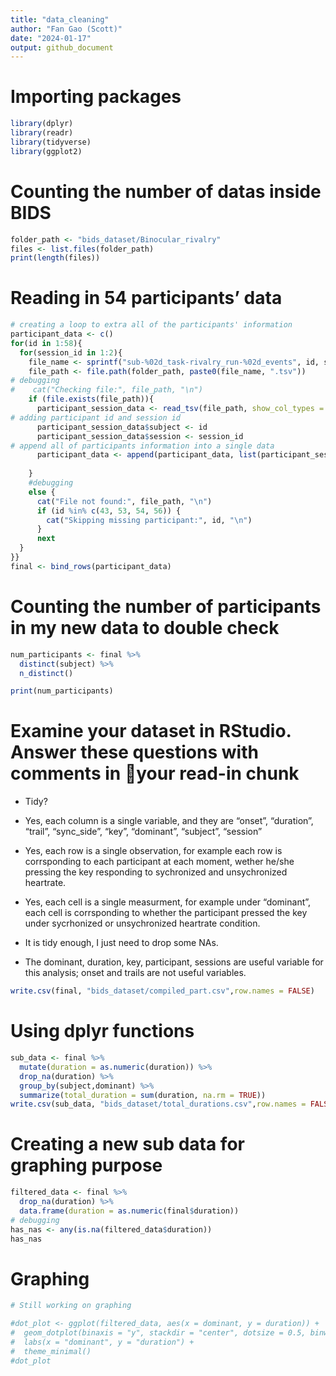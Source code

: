 ```yaml
---
title: "data_cleaning"
author: "Fan Gao (Scott)"
date: "2024-01-17"
output: github_document
---
```


# Importing packages 

```r
library(dplyr)
library(readr)
library(tidyverse)
library(ggplot2)
```

# Counting the number of datas inside BIDS
```r
folder_path <- "bids_dataset/Binocular_rivalry"
files <- list.files(folder_path)
print(length(files))
```

# Reading in 54 participants' data
```r
# creating a loop to extra all of the participants' information
participant_data <- c()
for(id in 1:58){
  for(session_id in 1:2){
    file_name <- sprintf("sub-%02d_task-rivalry_run-%02d_events", id, session_id)
    file_path <- file.path(folder_path, paste0(file_name, ".tsv"))
# debugging    
#    cat("Checking file:", file_path, "\n")
    if (file.exists(file_path)){
      participant_session_data <- read_tsv(file_path, show_col_types = FALSE)
# adding participant id and session id      
      participant_session_data$subject <- id
      participant_session_data$session <- session_id
# append all of participants information into a single data
      participant_data <- append(participant_data, list(participant_session_data))
      
    }
    #debugging
    else {
      cat("File not found:", file_path, "\n")
      if (id %in% c(43, 53, 54, 56)) {
        cat("Skipping missing participant:", id, "\n")
      }
      next
  }
}}
final <- bind_rows(participant_data)
```

# Counting the number of participants in my new data to double check
```r
num_participants <- final %>% 
  distinct(subject) %>% 
  n_distinct()

print(num_participants)
```

# Examine your dataset in RStudio. Answer these questions with comments in your read-in chunk
- Tidy? 
 - Yes, each column is a single variable, and they are "onset", "duration", "trail", "sync_side", "key", "dominant", "subject", "session"

 - Yes, each row is a single observation, for example each row is corrsponding to each participant at each moment, wether he/she pressing the key responding to sychronized and unsychronized heartrate. 
 - Yes, each cell is a single measurment, for example under "dominant", each cell is corrsponding to whether the participant pressed the key under sycrhonized or unsychronized heartrate condition. 
- It is tidy enough, I just need to drop some NAs. 
- The dominant, duration, key, participant, sessions are useful variable for this analysis; onset and trails are not useful variables.

```r
write.csv(final, "bids_dataset/compiled_part.csv",row.names = FALSE)
```

# Using dplyr functions
```r
sub_data <- final %>% 
  mutate(duration = as.numeric(duration)) %>% 
  drop_na(duration) %>% 
  group_by(subject,dominant) %>% 
  summarize(total_duration = sum(duration, na.rm = TRUE))
write.csv(sub_data, "bids_dataset/total_durations.csv",row.names = FALSE)
```

# Creating a new sub data for graphing purpose
```r

filtered_data <- final %>% 
  drop_na(duration) %>% 
  data.frame(duration = as.numeric(final$duration))
# debugging
has_nas <- any(is.na(filtered_data$duration))
has_nas
```

# Graphing
```r
# Still working on graphing

#dot_plot <- ggplot(filtered_data, aes(x = dominant, y = duration)) +
#  geom_dotplot(binaxis = "y", stackdir = "center", dotsize = 0.5, binwidth = 0.1) +
#  labs(x = "dominant", y = "duration") +
#  theme_minimal()
#dot_plot

```

